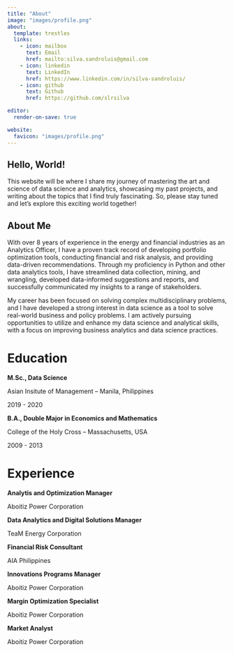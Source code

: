 ```yaml
---
title: "About"
image: "images/profile.png"
about:
  template: trestles
  links:
    - icon: mailbox
      text: Email
      href: mailto:silva.sandroluis@gmail.com
    - icon: linkedin
      text: LinkedIn
      href: https://www.linkedin.com/in/silva-sandroluis/
    - icon: github
      text: Github
      href: https://github.com/slrsilva  

editor: 
  render-on-save: true

website:
  favicon: "images/profile.png"
---
```


:::{#hero-heading}

<p class='aboutme'>

<h2> Hello, World! </h2>
This website will be where I share my journey of mastering the art and science of data science and analytics, showcasing my past projects, and writing about the topics that I find truly fascinating. So, please stay tuned and let's explore this exciting world together!

<h2> About Me </h2>
With over 8 years of experience in the energy and financial industries as an Analytics Officer, I have a proven track record of developing portfolio optimization tools, conducting financial and risk analysis, and providing data-driven recommendations. Through my proficiency in Python and other data analytics tools, I have streamlined data collection, mining, and wrangling, developed data-informed suggestions and reports, and successfully communicated my insights to a range of stakeholders. 


My career has been focused on solving complex multidisciplinary problems, and I have developed a strong interest in data science as a tool to solve real-world business and policy problems. I am actively pursuing opportunities to utilize and enhance my data science and analytical skills, with a focus on improving business analytics and data science practices.


</p>

# Education

<strong> M.Sc., Data Science </strong><br>
<p class='institute'>Asian Insitute of Management -- Manila, Philippines</p>
<p class='year'>2019 - 2020</p>


<strong> B.A., Double Major in Economics and Mathematics </strong><br>
<p class='institute'>College of the Holy Cross -- Massachusetts, USA</p>
<p class='year'>2009 - 2013</p>

# Experience

<strong> Analytis and Optimization Manager </strong><br>
<p class='company'>Aboitiz Power Corporation</p>

<strong> Data Analytics and Digital Solutions Manager </strong><br>
<p class='company'>TeaM Energy Corporation</p>

<strong> Financial Risk Consultant </strong><br>
<p class='company'>AIA Philippines</p>

<strong> Innovations Programs Manager </strong><br>
<p class='company'>Aboitiz Power Corporation</p>

<strong> Margin Optimization Specialist </strong><br>
<p class='company'>Aboitiz Power Corporation</p>

<strong> Market Analyst</strong><br>
<p class='company'>Aboitiz Power Corporation</p>

:::


